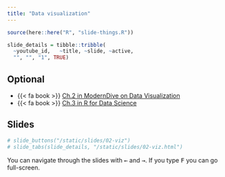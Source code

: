 ```yaml
---
title: "Data visualization"
---
```



```r
source(here::here("R", "slide-things.R"))

slide_details = tibble::tribble(
  ~youtube_id,   ~title, ~slide, ~active,
  "", "", "1", TRUE)

```

## Optional

- {{< fa book >}} [Ch.2 in ModernDive on Data Visualization](https://moderndive.com)
- {{< fa book >}} [Ch.3 in R for Data Science](https://r4ds.had.co.nz/data-visualisation.html)


## Slides



```r
# slide_buttons("/static/slides/02-viz")
# slide_tabs(slide_details, "/static/slides/02-viz.html")
```

::: {.callout-note}
You can navigate through the slides with <kbd>←</kbd> and <kbd>→</kbd>. If you type <kbd>F</kbd> you can go full-screen. 
:::



